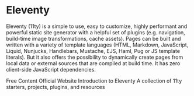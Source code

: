 # Eleventy

Eleventy (11ty) is a simple to use, easy to customize, highly performant and powerful static site generator with a helpful set of plugins (e.g. navigation, build-time image transformations, cache assets). Pages can be built and written with a variety of template languages (HTML, Markdown, JavaScript, Liquid, Nunjucks, Handlebars, Mustache, EJS, Haml, Pug or JS template literals). But it also offers the possibility to dynamically create pages from local data or external sources that are compiled at build time. It has zero client-side JavaScript dependencies.

<ResourceGroupTitle>Free Content</ResourceGroupTitle>
<BadgeLink colorScheme='blue' badgeText='Website' href='https://www.11ty.dev/'>
  Official Website
</BadgeLink>
<BadgeLink badgeText='Watch' href='https://www.youtube.com/watch?v=-dM6AmNmMFA'>
  Introduction to Eleventy
</BadgeLink>
<BadgeLink colorScheme='yellow' badgeText='Read' href='https://11ty.rocks/'>
  A collection of 11ty starters, projects, plugins, and resources
</BadgeLink>
